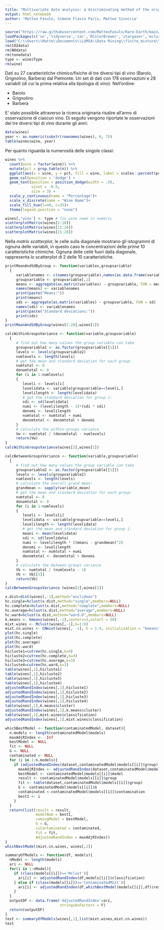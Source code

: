 ---
title: "Multivariate data analysis: a discriminating method of the origin of wines"
output: html_notebook
author: 'Matteo Fasulo, Simone Flavio Paris, Matteo Sivoccia'
---
```{r loadEnv, message=FALSE, warning=FALSE}
source("https://raw.githubusercontent.com/MatteoFasulo/Rare-Earth/main/R/util/coreFunctions.R")
loadPackages(c('sn','tidyverse','car','RColorBrewer','stargazer','mclust','ContaminatedMixt'))
load("C:\\Users\\Matte\\Documents\\LUMSA\\Data Mining\\finite_mixture\\FiniteMixtureL31.RData")
rm(CO2data)
rm(NOdata)
rm(tonedata)
type <- wine$Type
rm(wine)
```
Dati su 27 caratteristiche chimico/fisiche di tre diversi tipi di vino (Barolo, Grignolino, Barbera)
dal Piemonte. Un set di dati con 178 osservazioni e 28 variabili (di cui la prima relativa alla tipologia di vino). Nell'ordine: 

- Barolo 
- Grignolino
- Barbera

E' stato possibile attraverso la ricerca originaria risalire all'anno di osservazione di ciascun vino. Di seguito vengono riportate le osservazioni dei tre diversi tipi di vino durante gli anni:

```{r vinoAnni, message=FALSE, warning=FALSE}
data(wines)
year <- as.numeric(substr(rownames(wines), 6, 7))
table(wines$wine, year)
```

Per quanto riguarda la numerosità delle singole classi:

```{r nClassi, message=FALSE, warning=FALSE}
wines %>%
  count(wine = factor(wine)) %>%
  mutate(pct = prop.table(n)) %>% 
  ggplot(aes(x = wine, y = pct, fill = wine, label = scales::percent(pct))) + 
  geom_col(position = 'dodge') + 
  geom_text(position = position_dodge(width = .9),
            vjust = -0.5, 
            size = 3) + 
  scale_y_continuous(name = "Percentage")+
  scale_x_discrete(name = "Wine Name")+
  scale_fill_hue(l=40, c=35)+
  theme(legend.position = "none")
```


```{r scatterPlot, message=FALSE, warning=FALSE}
wines[,'wine'] <- type # fix wine name in numeric
scatterplotMatrix(wines[2:10])
scatterplotMatrix(wines[11:20])
scatterplotMatrix(wines[21:28])
```
Nella *matrix scatterplot*, le celle sulla diagonale mostrano gli istogrammi di ognuna delle variabili, in questo caso le concentrazioni delle prime 10 caratteristiche chimiche. Ognuna delle celle fuori dalla diagonale, rappresenta lo scatterplot di 2 delle 10 caratteristiche.
```{r descriptive, message=FALSE, warning=FALSE}
printMeanAndSdByGroup <- function(variables,groupvariable)
  {
     variablenames <- c(names(groupvariable),names(as.data.frame(variables)))
     groupvariable <- groupvariable[,1]
     means <- aggregate(as.matrix(variables) ~ groupvariable, FUN = mean)
     names(means) <- variablenames
     print(paste("Means:"))
     print(means)
     sds <- aggregate(as.matrix(variables) ~ groupvariable, FUN = sd)
     names(sds) <- variablenames
     print(paste("Standard deviations:"))
     print(sds)
}
printMeanAndSdByGroup(wines[2:28],wines[1])
```

```{r withinVariance, message=FALSE, warning=FALSE}
calcWithinGroupsVariance <- function(variable,groupvariable)
  {
     # find out how many values the group variable can take
     groupvariable2 <- as.factor(groupvariable[[1]])
     levels <- levels(groupvariable2)
     numlevels <- length(levels)
     # get the mean and standard deviation for each group:
     numtotal <- 0
     denomtotal <- 0
     for (i in 1:numlevels)
     {
        leveli <- levels[i]
        levelidata <- variable[groupvariable==leveli,]
        levelilength <- length(levelidata)
        # get the standard deviation for group i:
        sdi <- sd(levelidata)
        numi <- (levelilength - 1)*(sdi * sdi)
        denomi <- levelilength
        numtotal <- numtotal + numi
        denomtotal <- denomtotal + denomi
     }
     # calculate the within-groups variance
     Vw <- numtotal / (denomtotal - numlevels)
     return(Vw)
}
calcWithinGroupsVariance(wines[2],wines[1])
```
```{r betweenVariance}
calcBetweenGroupsVariance <- function(variable,groupvariable)
  {
     # find out how many values the group variable can take
     groupvariable2 <- as.factor(groupvariable[[1]])
     levels <- levels(groupvariable2)
     numlevels <- length(levels)
     # calculate the overall grand mean:
     grandmean <- sapply(variable,mean)
     # get the mean and standard deviation for each group:
     numtotal <- 0
     denomtotal <- 0
     for (i in 1:numlevels)
     {
        leveli <- levels[i]
        levelidata <- variable[groupvariable==leveli,]
        levelilength <- length(levelidata)
        # get the mean and standard deviation for group i:
        meani <- mean(levelidata)
        sdi <- sd(levelidata)
        numi <- levelilength * ((meani - grandmean)^2)
        denomi <- levelilength
        numtotal <- numtotal + numi
        denomtotal <- denomtotal + denomi
     }
     # calculate the between-groups variance
     Vb <- numtotal / (numlevels - 1)
     Vb <- Vb[[1]]
     return(Vb)
}
calcBetweenGroupsVariance (wines[2],wines[1])
```

```{r dldldl, echo=FALSE, message=FALSE, warning=FALSE, results=FALSE}
x.dist=dist(wines[,-1],method="euclidean")
hc.single=hclust(x.dist,method="single",members=NULL)
hc.complete=hclust(x.dist,method="complete",members=NULL)
hc.average=hclust(x.dist,method="average",members=NULL)
hc.ward=hclust(x.dist,method="ward.D",members=NULL)
k.means <- kmeans(wines[,-1],centers=3,nstart = 50)
mixt.wines <- Mclust(wines[,-1],G=1:8)
mixt.cn.wines <- CNmixt(wines[, -1], G = 1:4, initialization = "kmeans", seed = 1234, parallel = FALSE, verbose = F)
plot(hc.single)
plot(hc.complete)
plot(hc.average)
plot(hc.ward)
hicluste1=cutree(hc.single,k=4)
hicluste2=cutree(hc.complete,k=4)
hicluste3=cutree(hc.average,k=3)
hicluste4=cutree(hc.ward,k=3)
table(wines[,1],hicluste1)
table(wines[,1],hicluste2)
table(wines[,1],hicluste3)
table(wines[,1],hicluste4)
adjustedRandIndex(wines[,1],hicluste1)
adjustedRandIndex(wines[,1],hicluste2)
adjustedRandIndex(wines[,1],hicluste3)
adjustedRandIndex(wines[,1],hicluste4)
table(wines[,1],k.means$cluster)
adjustedRandIndex(wines[,1],k.means$cluster)
table(wines[,1],mixt.wines$classification)
adjustedRandIndex(wines[,1],mixt.wines$classification)

whichBestModel <- function(contaminatedModel, dataset){
  n.models <- length(contaminatedModel$models)
  maxAdjRIndex <- -Inf
  bestModel <- NULL
  fit <- NULL
  G <- NULL
  contaminated <- NULL
  for (i in 1:n.models){
    if (adjustedRandIndex(dataset,contaminatedModel$models[[i]]$group) > maxAdjRIndex){
      maxAdjRIndex <- adjustedRandIndex(dataset,contaminatedModel$models[[i]]$group)
      bestModel <- contaminatedModel$models[[i]]$model
      result <- contaminatedModel$models[[i]]$group
      fit <- table(dataset,contaminatedModel$models[[i]]$group)
      G <- contaminatedModel$models[[i]]$G
      contaminated <-contaminatedModel$models[[i]]$contamination
      bestI <- i
    }
  }
  return(list(result = result,
              modelNum = bestI, 
              comingModel = bestModel, 
              G = G, 
              isContaminated = contaminated, 
              fit = fit, 
              AdjustedRandIndex = maxAdjRIndex))
}
whichBestModel(mixt.cn.wines, wines[,1])
```
```{r summaryOfAllModel, message=FALSE, warning=FALSE}
summaryOfModels <- function(df, models){
  nModel <- length(models)
  ari <- NULL
  for(i in 1:nModel){
    if (class(models[[i]])=='Mclust'){
      ari[i] <- adjustedRandIndex(df,models[[i]]$classification)
    } else if (class(models[[i]])=='ContaminatedMixt'){
      ari[i] <- adjustedRandIndex(df,whichBestModel(models[[i]],df)$result)
    }
  }
  outputDF <- data.frame('AdjustedRandIndex'=ari,
                         stringsAsFactors = F)
  return(outputDF)
}
test <- summaryOfModels(wines[,1],list(mixt.wines,mixt.cn.wines))
test
```